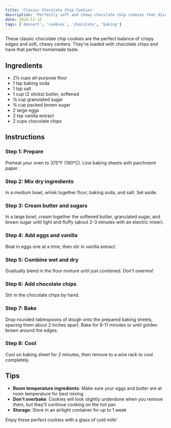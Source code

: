 ```yaml
---
title: 'Classic Chocolate Chip Cookies'
description: 'Perfectly soft and chewy chocolate chip cookies that disappear as fast as you can make them.'
date: 2024-12-15
tags: ['dessert', 'cookies', 'chocolate', 'baking']
---
```


These classic chocolate chip cookies are the perfect balance of crispy edges and soft, chewy centers. They're loaded with chocolate chips and have that perfect homemade taste.

## Ingredients

- 2¼ cups all-purpose flour
- 1 tsp baking soda
- 1 tsp salt
- 1 cup (2 sticks) butter, softened
- ¾ cup granulated sugar
- ¾ cup packed brown sugar
- 2 large eggs
- 2 tsp vanilla extract
- 2 cups chocolate chips

## Instructions

### Step 1: Prepare
Preheat your oven to 375°F (190°C). Line baking sheets with parchment paper.

### Step 2: Mix dry ingredients
In a medium bowl, whisk together flour, baking soda, and salt. Set aside.

### Step 3: Cream butter and sugars
In a large bowl, cream together the softened butter, granulated sugar, and brown sugar until light and fluffy (about 2-3 minutes with an electric mixer).

### Step 4: Add eggs and vanilla
Beat in eggs one at a time, then stir in vanilla extract.

### Step 5: Combine wet and dry
Gradually blend in the flour mixture until just combined. Don't overmix!

### Step 6: Add chocolate chips
Stir in the chocolate chips by hand.

### Step 7: Bake
Drop rounded tablespoons of dough onto the prepared baking sheets, spacing them about 2 inches apart. Bake for 9-11 minutes or until golden brown around the edges.

### Step 8: Cool
Cool on baking sheet for 2 minutes, then remove to a wire rack to cool completely.

## Tips

- **Room temperature ingredients**: Make sure your eggs and butter are at room temperature for best mixing
- **Don't overbake**: Cookies will look slightly underdone when you remove them, but they'll continue cooking on the hot pan
- **Storage**: Store in an airtight container for up to 1 week

Enjoy these perfect cookies with a glass of cold milk!